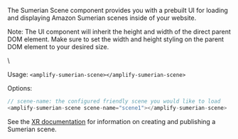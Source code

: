 The Sumerian Scene component provides you with a prebuilt UI for loading and displaying Amazon Sumerian scenes inside of your website.

<Callout>

Note: The UI component will inherit the height and width of the direct parent DOM element. Make sure to set the width and height styling on the parent DOM element to your desired size.

</Callout>
\

Usage: ```<amplify-sumerian-scene></amplify-sumerian-scene>```

Options:

```javascript
// scene-name: the configured friendly scene you would like to load
<amplify-sumerian-scene scene-name="scene1"></amplify-sumerian-scene>
```

See the [XR documentation](/lib/xr/getting-started) for information on creating and publishing a Sumerian scene.